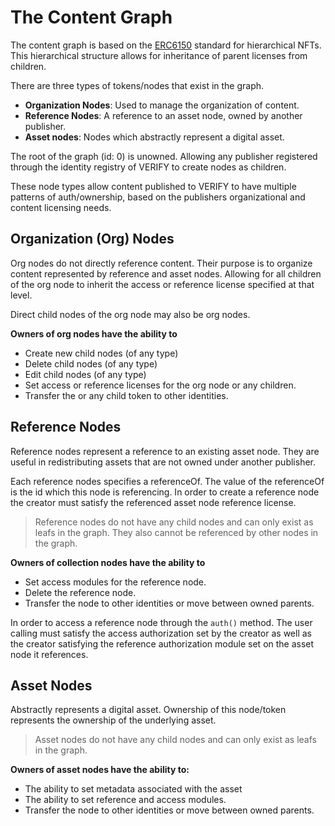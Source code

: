 # The Content Graph

The content graph is based on the [ERC6150](https://eips.ethereum.org/EIPS/eip-6150) standard for hierarchical NFTs. This hierarchical
structure allows for inheritance of parent licenses from children.

There are three types of tokens/nodes that exist in the graph.

- **Organization Nodes**: Used to manage the organization of content.
- **Reference Nodes**: A reference to an asset node, owned by another publisher.
- **Asset nodes**: Nodes which abstractly represent a digital asset.

The root of the graph (id: 0) is unowned. Allowing any publisher registered through the identity registry of VERIFY to create nodes as children.

These node types allow content published to VERIFY to have multiple patterns of auth/ownership, based on the publishers organizational
and content licensing needs.

## Organization (Org) Nodes

Org nodes do not directly reference content. Their purpose is to organize content represented by reference and asset nodes. Allowing for all children of the org node
to inherit the access or reference license specified at that level.

Direct child nodes of the org node may also be org nodes.

**Owners of org nodes have the ability to**

- Create new child nodes (of any type)
- Delete child nodes (of any type)
- Edit child nodes (of any type)
- Set access or reference licenses for the org node or any children.
- Transfer the or any child token to other identities.

## Reference Nodes

Reference nodes represent a reference to an existing asset node. They are useful in redistributing assets that are not owned under another publisher.

Each reference nodes specifies a referenceOf. The value of the referenceOf is the id which this node is referencing. In order to create a 
reference node the creator must satisfy the referenced asset node reference license.

> Reference nodes do not have any child nodes and can only exist as leafs in the graph. They also cannot be referenced by other nodes in the graph.

**Owners of collection nodes have the ability to**

- Set access modules for the reference node.
- Delete the reference node.
- Transfer the node to other identities or move between owned parents.

In order to access a reference node through the `auth()` method. The user calling must satisfy the access authorization set by the creator as well as
the creator satisfying the reference authorization module set on the asset node it references.

## Asset Nodes

Abstractly represents a digital asset. Ownership of this node/token represents the ownership of the underlying asset.

> Asset nodes do not have any child nodes and can only exist as leafs in the graph.

**Owners of asset nodes have the ability to:**

- The ability to set metadata associated with the asset
- The ability to set reference and access modules.
- Transfer the node to other identities or move between owned parents.